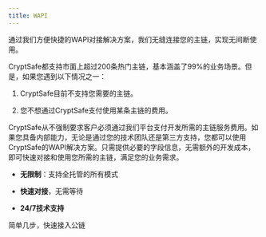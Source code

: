 ```yaml
---
title: WAPI
---
```


通过我们方便快捷的WAPI对接解决方案，我们无缝连接您的主链，实现无间断使用。

CryptSafe都支持市面上超过200条热门主链，基本涵盖了99%的业务场景。但是，如果您遇到以下情况之一：

1. CryptSafe目前不支持您需要的主链。

2. 您不想通过CryptSafe支付使用某条主链的费用。

CryptSafe从不强制要求客户必须通过我们平台支付开发所需的主链服务费用。如果您具备内部能力，无论是通过您的技术团队还是第三方支持，您都可以使用CryptSafe的WAPI解决方案。只需提供必要的字段信息，无需额外的开发成本，即可快速对接和使用您所需的主链，满足您的业务需求。


* **无限制**：支持全托管的所有模式

* **快速对接**，无需等待

* **24/7技术支持**



<CardGroup cols={2}>
  <Card title="CryptSafe WAPI" href="/api-references/bass-apis/prepare">
    简单几步，快速接入公链
  </Card>
</CardGroup>